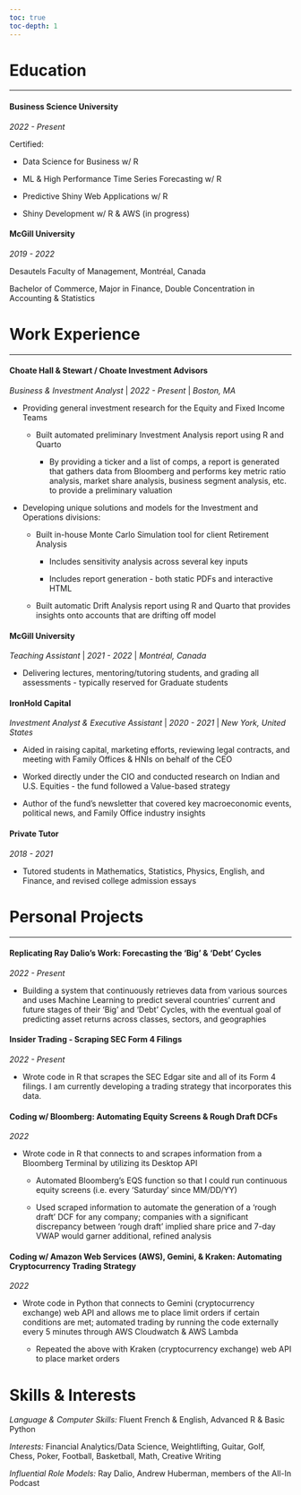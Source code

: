 ```yaml
---
toc: true
toc-depth: 1
---
```


# Education

<hr>

#### Business Science University

*2022 - Present*

Certified:

-   Data Science for Business w/ R

-   ML & High Performance Time Series Forecasting w/ R

-   Predictive Shiny Web Applications w/ R

-   Shiny Development w/ R & AWS (in progress)

#### McGill University

*2019 - 2022*

Desautels Faculty of Management, Montréal, Canada

Bachelor of Commerce, Major in Finance, Double Concentration in Accounting & Statistics

# Work Experience

<hr>

#### Choate Hall & Stewart / Choate Investment Advisors

*Business & Investment Analyst* \| *2022 - Present* \| *Boston, MA*

-   Providing general investment research for the Equity and Fixed Income Teams

    -   Built automated preliminary Investment Analysis report using R and Quarto

        -   By providing a ticker and a list of comps, a report is generated that gathers data from Bloomberg and performs key metric ratio analysis, market share analysis, business segment analysis, etc. to provide a preliminary valuation

-   Developing unique solutions and models for the Investment and Operations divisions:

    -   Built in-house Monte Carlo Simulation tool for client Retirement Analysis

        -   Includes sensitivity analysis across several key inputs

        -   Includes report generation - both static PDFs and interactive HTML

    -   Built automatic Drift Analysis report using R and Quarto that provides insights onto accounts that are drifting off model

#### McGill University

*Teaching Assistant* \| *2021 - 2022* \| *Montréal, Canada*

-   Delivering lectures, mentoring/tutoring students, and grading all assessments - typically reserved for Graduate students

#### IronHold Capital

*Investment Analyst & Executive Assistant* \| *2020 - 2021* \| *New York, United States*

-   Aided in raising capital, marketing efforts, reviewing legal contracts, and meeting with Family Offices & HNIs on behalf of the CEO

-   Worked directly under the CIO and conducted research on Indian and U.S. Equities - the fund followed a Value-based strategy

-   Author of the fund's newsletter that covered key macroeconomic events, political news, and Family Office industry insights

#### Private Tutor

*2018 - 2021*

-   Tutored students in Mathematics, Statistics, Physics, English, and Finance, and revised college admission essays

# Personal Projects

<hr>

#### Replicating Ray Dalio's Work: Forecasting the 'Big' & 'Debt' Cycles

*2022 - Present*

-   Building a system that continuously retrieves data from various sources and uses Machine Learning to predict several countries' current and future stages of their 'Big' and 'Debt' Cycles, with the eventual goal of predicting asset returns across classes, sectors, and geographies

#### Insider Trading - Scraping SEC Form 4 Filings

*2022 - Present*

-   Wrote code in R that scrapes the SEC Edgar site and all of its Form 4 filings. I am currently developing a trading strategy that incorporates this data.

#### Coding w/ Bloomberg: Automating Equity Screens & Rough Draft DCFs

*2022*

-   Wrote code in R that connects to and scrapes information from a Bloomberg Terminal by utilizing its Desktop API

    -   Automated Bloomberg's EQS function so that I could run continuous equity screens (i.e. every 'Saturday' since MM/DD/YY)

    -   Used scraped information to automate the generation of a 'rough draft' DCF for any company; companies with a significant discrepancy between 'rough draft' implied share price and 7-day VWAP would garner additional, refined analysis

#### Coding w/ Amazon Web Services (AWS), Gemini, & Kraken: Automating Cryptocurrency Trading Strategy

*2022*

-   Wrote code in Python that connects to Gemini (cryptocurrency exchange) web API and allows me to place limit orders if certain conditions are met; automated trading by running the code externally every 5 minutes through AWS Cloudwatch & AWS Lambda

    -   Repeated the above with Kraken (cryptocurrency exchange) web API to place market orders

# Skills & Interests

*Language & Computer Skills:* Fluent French & English, Advanced R & Basic Python

*Interests:* Financial Analytics/Data Science, Weightlifting, Guitar, Golf, Chess, Poker, Football, Basketball, Math, Creative Writing

*Influential Role Models:* Ray Dalio, Andrew Huberman, members of the All-In Podcast
